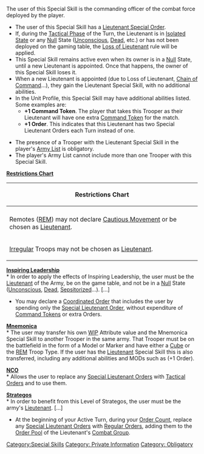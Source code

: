 {{n5-section-special-skills}}


The user of this Special Skill is the commanding officer of the combat force deployed by the player.

{{css_skillbox |black| LIEUTENANT | AUTOMATIC SKILL }}
{{skill-label | Private Information, Obligatory. }}

{{effects}}
* The user of this Special Skill has a [[Lieutenant Special Order]].
* If, during the [[Tactical Phase]] of the Turn, the Lieutenant is in [[Isolated State]] or any [[Null]] State ([[Unconscious]], [[Dead]], etc.) or has not been deployed on the gaming table, the [[Loss of Lieutenant]] rule will be applied. 
* This Special Skill remains active even when its owner is in a [[Null]] State, until a new Lieutenant is appointed. Once that happens, the owner of this Special Skill loses it.
* When a new Lieutenant is appointed (due to Loss of Lieutenant, [[Chain of Command]]...), they gain the Lieutenant Special Skill, with no additional abilities.
* In the Unit Profile, this Special Skill may have additional abilities listed. Some examples are:
** '''+1 Command Token'''. The player that takes this Trooper as their Lieutenant will have one extra [[Command Tokens | Command Token]] for the match.
** '''+1 Order'''. This indicates that this Lieutenant has two Special Lieutenant Orders each Turn instead of one.
{{css_skillbox-end}}


{{important-start}} 
* The presence of a Trooper with the Lieutenant Special Skill in the player's [[Army List]] is obligatory. 
* The player's Army List cannot include more than one Trooper with this Special Skill.
{{important-end}}


{{see-also}}
'''[[Restrictions Chart]]'''
{| class="n5table-dark"
|-
! Restrictions Chart
|-
|- 
| Remotes ([[REM]]) may not declare [[Cautious Movement]] or be chosen as [[Lieutenant]].
|- 
| [[Irregular]] Troops may not be chosen as [[Lieutenant]]. 
|}
{{see-also-end}}


{{see-also-start}}
'''[[Inspiring Leadership]]'''<br>
* In order to apply the effects of Inspiring Leadership, the user must be the [[Lieutenant]] of the Army, be on the game table, and not be in a [[Null]] State ([[Unconscious]], [[Dead]], [[Sepsitorized]]...).
[...]
* You may declare a [[Coordinated Order]] that includes the user by spending only the [[Lieutenant Special Order | Special Lieutenant Order]], without expenditure of [[Command Token]]s or extra Orders.


'''[[Mnemonica]]'''<br>
* The user may transfer his own [[WIP]] Attribute value and the Mnemonica Special Skill to another Trooper in the same army. That Trooper must be on the battlefield in the form of a Model or Marker and have either a [[Cube]] or the [[REM]] Troop Type. If the user has the [[Lieutenant]] Special Skill this is also transferred, including any additional abilities and MODs such as (+1 Order).


'''[[NCO]]'''<br>
* Allows the user to replace any [[Lieutenant Special Order | Special Lieutenant Order]]s with [[Tactical Order]]s and to use them.


'''[[Strategos]]'''<br>
* In order to benefit from this Level of Strategos, the user must be the army's [[Lieutenant]].
[...]
* At the beginning of your Active Turn, during your [[Order Count]], replace any [[Lieutenant Special Order | Special Lieutenant Order]]s with [[Regular Order]]s, adding them to the [[Order Pool]] of the Lieutenant's [[Combat Group]].
{{see-also-end}}




[[Category:Special Skills]]

<!-- Label and Trait categories. -->
[[Category: Private Information ]]
[[Category: Obligatory ]]